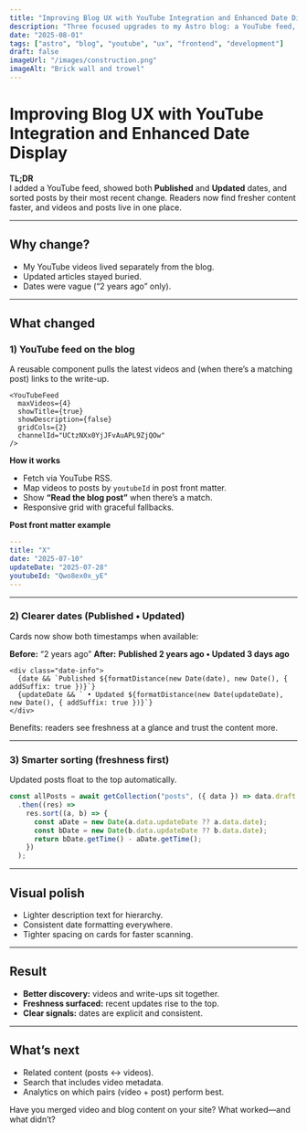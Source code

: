 ```yaml
---
title: "Improving Blog UX with YouTube Integration and Enhanced Date Display"
description: "Three focused upgrades to my Astro blog: a YouTube feed, clearer publish/update dates, and smarter sorting so fresh content surfaces first."
date: "2025-08-01"
tags: ["astro", "blog", "youtube", "ux", "frontend", "development"]
draft: false
imageUrl: "/images/construction.png"
imageAlt: "Brick wall and trowel"
---
```


# Improving Blog UX with YouTube Integration and Enhanced Date Display

**TL;DR**  
I added a YouTube feed, showed both **Published** and **Updated** dates, and sorted posts by their most recent change. Readers now find fresher content faster, and videos and posts live in one place.

---

## Why change?

- My YouTube videos lived separately from the blog.  
- Updated articles stayed buried.  
- Dates were vague (“2 years ago” only).

---

## What changed

### 1) YouTube feed on the blog
A reusable component pulls the latest videos and (when there’s a matching post) links to the write-up.

```astro
<YouTubeFeed
  maxVideos={4}
  showTitle={true}
  showDescription={false}
  gridCols={2}
  channelId="UCtzNXx0YjJFvAuAPL9ZjQOw"
/>
```

**How it works**

* Fetch via YouTube RSS.
* Map videos to posts by `youtubeId` in post front matter.
* Show **“Read the blog post”** when there’s a match.
* Responsive grid with graceful fallbacks.

**Post front matter example**

```yaml
---
title: "X"
date: "2025-07-10"
updateDate: "2025-07-28"
youtubeId: "Qwo8ex0x_yE"
---
```

---

### 2) Clearer dates (Published • Updated)

Cards now show both timestamps when available:

**Before:** “2 years ago”
**After:** **Published 2 years ago • Updated 3 days ago**

```astro
<div class="date-info">
  {date && `Published ${formatDistance(new Date(date), new Date(), { addSuffix: true })}`}
  {updateDate && ` • Updated ${formatDistance(new Date(updateDate), new Date(), { addSuffix: true })}`}
</div>
```

Benefits: readers see freshness at a glance and trust the content more.

---

### 3) Smarter sorting (freshness first)

Updated posts float to the top automatically.

```typescript
const allPosts = await getCollection("posts", ({ data }) => data.draft !== true)
  .then((res) =>
    res.sort((a, b) => {
      const aDate = new Date(a.data.updateDate ?? a.data.date);
      const bDate = new Date(b.data.updateDate ?? b.data.date);
      return bDate.getTime() - aDate.getTime();
    })
  );
```

---

## Visual polish

* Lighter description text for hierarchy.
* Consistent date formatting everywhere.
* Tighter spacing on cards for faster scanning.

---

## Result

* **Better discovery:** videos and write-ups sit together.
* **Freshness surfaced:** recent updates rise to the top.
* **Clear signals:** dates are explicit and consistent.

---

## What’s next

* Related content (posts ↔︎ videos).
* Search that includes video metadata.
* Analytics on which pairs (video + post) perform best.

Have you merged video and blog content on your site? What worked—and what didn’t?

